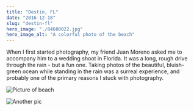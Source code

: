 ```yaml
---
title: "Destin, FL"
date: "2016-12-18"
slug: "destin-fl"
hero_image: "./84680022.jpg"
hero_image_alt: "A colorful photo of the beach"
---
```


When I first started photography, my friend Juan Moreno asked me to accompany him to a wedding shoot in Florida. It was a long, rough drive through the rain - but a fun one. Taking photos of the beautiful, bluish-green ocean while standing in the rain was a surreal experience, and probably one of the primary reasons I stuck with photography.

![Picture of beach](./84680022.jpg)

![Another pic](./IMG_0170.jpg "test")
